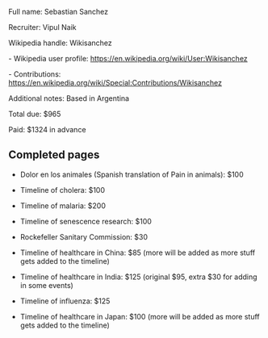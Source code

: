 Full name: Sebastian Sanchez

Recruiter: Vipul Naik

Wikipedia handle: Wikisanchez

- Wikipedia user profile: https://en.wikipedia.org/wiki/User:Wikisanchez

- Contributions: https://en.wikipedia.org/wiki/Special:Contributions/Wikisanchez

Additional notes: Based in Argentina

Total due: $965

Paid: $1324 in advance

== Completed pages ==

* Dolor en los animales (Spanish translation of Pain in animals): $100

* Timeline of cholera: $100

* Timeline of malaria: $200

* Timeline of senescence research: $100

* Rockefeller Sanitary Commission: $30

* Timeline of healthcare in China: $85 (more will be added as more stuff gets added to the timeline)

* Timeline of healthcare in India: $125 (original $95, extra $30 for adding in some events)

* Timeline of influenza: $125

* Timeline of healthcare in Japan: $100 (more will be added as more stuff gets added to the timeline)